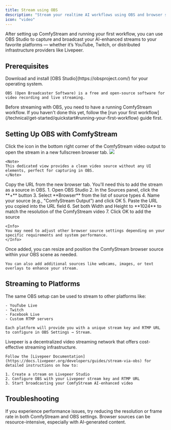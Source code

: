 ```yaml
---
title: Stream using OBS
description: "Stream your realtime AI workflows using OBS and browser source from ComfyStream UI"
icon: "video"
---
```


After setting up ComfyStream and running your first workflow, you can use OBS Studio to capture and broadcast your AI-enhanced streams to your favorite platforms — whether it’s YouTube, Twitch, or distributed infrastructure providers like Livepeer.

## Prerequisites

<AccordionGroup>
  <Accordion title="Install OBS Studio">
    Download and install [OBS Studio](https://obsproject.com/) for your operating system.
    
    OBS (Open Broadcaster Software) is a free and open-source software for video recording and live streaming.
  </Accordion>
  
  <Accordion title="Run ComfyStream Workflow">
    Before streaming with OBS, you need to have a running ComfyStream workflow. If you haven't done this yet, follow the [run your first workflow](/technical/get-started/quickstart#running-your-first-workflow) guide
     first.
  </Accordion>
</AccordionGroup>

## Setting Up OBS with ComfyStream
<Steps>
  <Step title="Access the full-screen stream">
    Click the  <Icon icon="up-right-from-square" iconType="solid" />  icon in the bottom right corner of the ComfyStream video output to open the stream in a new fullscreen browser tab.
    <Accordion title="reference image">
    <Frame caption="Once your stream is live, you'll see a small icon in the bottom right corner of the video output window.">
      <img src="../../images/OBS-capture.png" />
    </Frame>
    </Accordion>
    
    <Note>
    This dedicated view provides a clean video source without any UI elements, perfect for capturing in OBS.
    </Note>
  </Step>
  
  <Step title="Copy the stream URL">
    Copy the URL from the new browser tab. You'll need this to add the stream as a source in OBS.
  </Step>
  
  <Step title="Add browser source in OBS">
    1. Open OBS Studio
    2. In the Sources panel, click the **+** button
    3. Select **Browser** from the list of source types
    4. Name your source (e.g., "ComfyStream Output") and click OK
    5. Paste the URL you copied into the URL field
    6. Set both Width and Height to **1024** to match the resolution of the ComfyStream video
    7. Click OK to add the source
    
    <Info>
    You may need to adjust other browser source settings depending on your specific requirements and system performance.
    </Info>
  </Step>
  
  <Step title="Position and scale the source">
    Once added, you can resize and position the ComfyStream browser source within your OBS scene as needed.
    
    You can also add additional sources like webcams, images, or text overlays to enhance your stream.
  </Step>
</Steps>

## Streaming to Platforms

<AccordionGroup>
  <Accordion title="Major Streaming Platforms">
    The same OBS setup can be used to stream to other platforms like:
    
    - YouTube Live
    - Twitch
    - Facebook Live
    - Custom RTMP servers
    
    Each platform will provide you with a unique stream key and RTMP URL to configure in OBS Settings → Stream.
  </Accordion>
    <Accordion title="Stream to Livepeer">
    Livepeer is a decentralized video streaming network that offers cost-effective streaming infrastructure.
    
    Follow the [Livepeer Documentation](https://docs.livepeer.org/developers/guides/stream-via-obs) for detailed instructions on how to:
    
    1. Create a stream on Livepeer Studio
    2. Configure OBS with your Livepeer stream key and RTMP URL
    3. Start broadcasting your ComfyStream AI-enhanced video
  </Accordion>
</AccordionGroup>

## Troubleshooting

<Note>
If you experience performance issues, try reducing the resolution or frame rate in both ComfyStream and OBS settings. Browser sources can be resource-intensive, especially with AI-generated content.
</Note>
